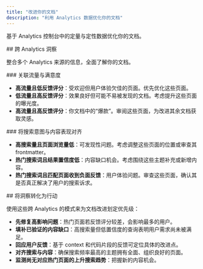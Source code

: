 ```yaml
---
title: "改进你的文档"
description: "利用 Analytics 数据优化你的文档"
---
```


基于 Analytics 控制台中的定量与定性数据优化你的文档。

<div id="cross-analytics-insights">
  ## 跨 Analytics 洞察
</div>

整合多个 Analytics 来源的信息，全面了解你的文档。

<div id="correlate-traffic-and-satisfaction">
  ### 关联流量与满意度
</div>

- **高流量且低反馈评分**：受欢迎但用户体验欠佳的页面。优先优化这些页面。
- **低流量且高反馈评分**：效果良好但可能不易被发现的文档。考虑提升这些页面的曝光度。
- **高流量且高反馈评分**：你文档中的“爆款”。审阅这些页面，为改进其余文档获取灵感。

<div id="match-search-intent-with-content-performance">
  ### 将搜索意图与内容表现对齐
</div>

- **高搜索量且页面浏览量低**：可发现性问题。考虑调整这些页面的位置或审查其 frontmatter。
- **热门搜索词且结果置信度低**：内容缺口机会。考虑围绕这些主题补充或新增内容。
- **热门搜索词且匹配页面收到负面反馈**：用户体验问题。审查这些页面，确认其是否真正解决了用户的搜索诉求。

<div id="put-insights-into-action">
  ## 将洞察转化为行动
</div>

使用这些跨 Analytics 的模式来为文档改进划定优先级：

- **先修复高影响问题**：热门页面若反馈评分较差，会影响最多的用户。
- **填补已验证的内容缺口**：高搜索量但低置信度的查询表明用户需求尚未被满足。
- **回应用户反馈**：基于 context 和代码片段的反馈可定位具体的改进点。
- **对齐搜索与内容**：确保搜索频率最高的主题拥有全面、组织良好的页面。
- **监测尚无对应热门页面的上升搜索趋势**：把握新的内容机会。